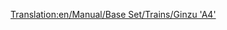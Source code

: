 [[Translation:en/Manual/Base Set/Trains/Ginzu 'A4']]
{{it/Manuale/Set base/Treni/StatLocomotive|Image=[[File:it/Manuale/Set base/Treni/Ginzua4.png]]
|Name=Ginzu "A4"
|Costo=44.530
|Velocità=128
|Peso=162 
|Potenza=895
|Sforzo=48.027
|Kn=471
|Annuale=4.592
|Progettata=1935
|Vita=20
|Clima=
*Temperato
|Descrizione=Il treno a vapore più comunemente usato, fino a quando i treni diesel non saranno disponibili. Il Ginzu è disponibile sin dall'inizio (se si inizia intorno al 1945) ed è il più veloce tra tutti i motori a vapore fino all'avvento della [[it/Manuale/Set base/Treni/SH '8P'|SH "8P"]].
|Real-life=È la versione rinominata della locomotiva [https://www.wikipedia.org/wiki/LNER Class A4 British Gresley A4]. La British Gresley A4, detta "Mallard", è il detentore del record di locomotiva a vapore più veloce di 202,8 km/h.<br/>
Per maggiori dettagli, vedi http://www.lner.info/locos/A/a4.shtml.
}}  